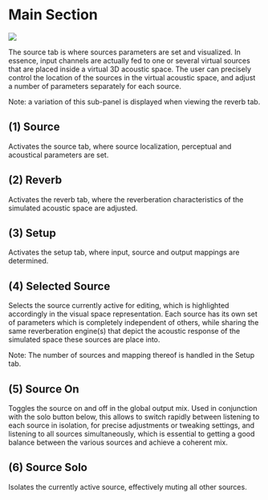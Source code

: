 # Main Section

![](https://media.githubusercontent.com/media/FLUX-SE/doc_images/main/Plugins/ircam-spat/spat_03.jpg)

The source tab is where sources parameters are set and visualized.
In essence, input channels are actually fed to one or several virtual sources that
are placed inside a virtual 3D acoustic space. The user can precisely control the
location of the sources in the virtual acoustic space, and adjust a number of
parameters separately for each source.

:::{.callout-note}
Note: a variation of this sub-panel is displayed when viewing the reverb tab.
:::

## (1) Source
Activates the source tab, where source localization, perceptual and acoustical parameters are set.


## (2) Reverb
Activates the reverb tab, where the reverberation characteristics of the simulated acoustic space are adjusted.


## (3) Setup
Activates the setup tab, where input, source and output mappings are determined.


## (4) Selected Source
Selects the source currently active for editing, which is highlighted accordingly in the visual space representation.
Each source has its own set of parameters which is completely independent of others, while sharing the same reverberation engine(s) that depict the acoustic response of the simulated space these sources are place into.

:::{.callout-note}
Note: The number of sources and mapping thereof is handled in the Setup tab.
:::

## (5) Source On
Toggles the source on and off in the global output mix. Used in conjunction with the solo button below, this allows to switch
rapidly between listening to each source in isolation, for precise adjustments or tweaking settings, and listening to all
sources simultaneously, which is essential to getting a good balance between the various sources and achieve a coherent
mix.


## (6) Source Solo
Isolates the currently active source, effectively muting all other sources.

